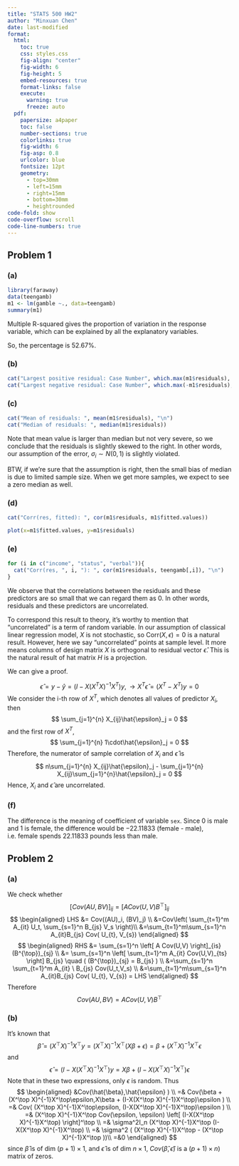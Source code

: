 ```yaml
---
title: "STATS 500 HW2"
author: "Minxuan Chen"
date: last-modified
format:
  html:
    toc: true
    css: styles.css
    fig-align: "center"
    fig-width: 6
    fig-height: 5
    embed-resources: true
    format-links: false
    execute:
      warning: true
      freeze: auto
  pdf:
    papersize: a4paper
    toc: false
    number-sections: true
    colorlinks: true
    fig-width: 6
    fig-asp: 0.8
    urlcolor: blue
    fontsize: 12pt
    geometry:
      - top=30mm
      - left=15mm
      - right=15mm
      - bottom=30mm
      - heightrounded
code-fold: show
code-overflow: scroll
code-line-numbers: true
---
```


```{=latex}
% Trigger ToC creation in LaTeX
\tableofcontents
\thispagestyle{empty}
\vspace{20pt}
Github repo: \url{https://github.com/PKUniiiiice/STATS_500}

\newpage

\setcounter{page}{1}
```

## Problem 1
### (a)
```r
library(faraway)
data(teengamb)
m1 <- lm(gamble ~., data=teengamb)
summary(m1)
```
Multiple R-squared gives the proportion of variation in the response variable, which can be explained by all the explanatory variables. 

So, the percentage is 52.67\%.

### (b)
```r
cat("Largest positive residual: Case Number", which.max(m1$residuals), "\n")
cat("Largest negative residual: Case Number", which.max(-m1$residuals), "\n")

```
### (c)
```r
cat("Mean of residuals: ", mean(m1$residuals), "\n")
cat("Median of residuals: ", median(m1$residuals))

```
Note that mean value is larger than median but not very severe, so we conclude that the residuals is slightly skewed to the right. In other words, our assumption of the error, $\sigma_i \sim N(0,1)$ is slightly violated. 

BTW, if we're sure that the assumption is right, then the small bias of median is due to limited sample size. When we get more samples, we expect to see a zero median as well.

### (d)
```r
cat("Corr(res, fitted): ", cor(m1$residuals, m1$fitted.values))

plot(x=m1$fitted.values, y=m1$residuals)
```

### (e)
```r
for (i in c("income", "status", "verbal")){
  cat("Corr(res, ", i, "): ", cor(m1$residuals, teengamb[,i]), "\n")
}
```
We observe that the correlations between the residuals and these predictors are so small that we can regard them as 0. In other words, residuals and these predictors are uncorrelated.

To correspond this result to theory, it's worthy to mention that "uncorrelated" is a term of random variable. In our assumption of classical linear regression model, $X$ is not stochastic, so $\text{Corr}(X,\epsilon)=0$ is a natural result. However, here we say "uncorrelated" points at sample level. It more means columns of design matrix $X$ is orthogonal to residual vector $\hat{\epsilon}$. This is the natural result of hat matrix $H$ is a projection.

We can give a proof.

$$
\hat{\epsilon} = y-\hat{y} = (I-X(X^TX)^{-1}X^T)y, \to  X^T\hat{\epsilon} = (X^T-X^T)y=0
$$
We consider the i-th row of $X^T$, which denotes all values of predictor $X_i$, then
$$
\sum_{j=1}^{n} X_{ij}\hat{\epsilon}_j = 0
$$
and the first row of $X^T$,
$$
\sum_{j=1}^{n} 1\cdot\hat{\epsilon}_j = 0
$$
Therefore, the numerator of sample correlation of $X_i$ and $\hat{\epsilon}$ is
$$
n\sum_{j=1}^{n} X_{ij}\hat{\epsilon}_j - \sum_{j=1}^{n} X_{ij}\sum_{j=1}^{n}\hat{\epsilon}_j = 0
$$
Hence, $X_i$ and $\hat{\epsilon}$ are uncorrelated.

### (f)
The difference is the meaning of coefficient of variable `sex`. Since 0 is male and 1 is female,
the difference would be $-22.11833$ (female - male), i.e. female spends 22.11833 pounds less than male.

## Problem 2
### (a)
We check whether
$$
[Cov(A U, B V)]_{i j}=\left[A Cov(U, V) B^{\top}\right]_{i j}
$$
$$
\begin{aligned}
LHS &= Cov((AU)_i, (BV)_j) \\
&=Cov\left( \sum_{t=1}^m A_{it} U_t,   \sum_{s=1}^n B_{js} V_s    \right)\\
&=\sum_{t=1}^m\sum_{s=1}^n A_{it}B_{js} Cov( U_{t}, V_{s})
\end{aligned}
$$
$$
\begin{aligned}
RHS &= \sum_{s=1}^n  \left[ A Cov(U,V)  \right]_{is}   (B^{\top})_{sj} \\
&= \sum_{s=1}^n  \left[ \sum_{t=1}^m A_{it} Cov(U,V)_{ts}  \right]   B_{js} \quad ( (B^{\top})_{sj} = B_{js} ) \\
&=\sum_{s=1}^n  \sum_{t=1}^m A_{it}  \ B_{js}   Cov(U_t,V_s) \\
&=\sum_{t=1}^m\sum_{s=1}^n A_{it}B_{js} Cov( U_{t}, V_{s}) = LHS
\end{aligned}
$$
Therefore
$$
Cov(AU,BV) = ACov(U,V)B^{\top}
$$

### (b)
It's known that
$$
\hat{\beta} = (X^\top X)^{-1}X^\top y =  (X^\top X)^{-1}X^\top (X\beta+\epsilon) = \beta +  (X^\top X)^{-1}X^\top\epsilon
$$
and
$$
\hat{\epsilon} = (I-X(X^\top X)^{-1}X^\top)y = X\beta + (I-X(X^\top X)^{-1}X^\top)\epsilon
$$
Note that in these two expressions, only $\epsilon$ is random. Thus
$$
\begin{aligned}
&Cov(\hat{\beta},\hat{\epsilon}  ) \\
=& Cov(\beta +  (X^\top X)^{-1}X^\top\epsilon,X\beta + (I-X(X^\top X)^{-1}X^\top)\epsilon ) \\
=& Cov( (X^\top X)^{-1}X^\top\epsilon,  (I-X(X^\top X)^{-1}X^\top)\epsilon ) \\
=& (X^\top X)^{-1}X^\top Cov(\epsilon, \epsilon) \left[  (I-X(X^\top X)^{-1}X^\top) \right]^\top \\
=& \sigma^2I_n (X^\top X)^{-1}X^\top  (I-X(X^\top X)^{-1}X^\top) \\
=& \sigma^2 ( (X^\top X)^{-1}X^\top  - (X^\top X)^{-1}X^\top ))\\
=&0
\end{aligned}
$$
since $\hat{\beta}$ is of dim $(p+1)\times 1$, and $\hat{\epsilon}$ is of dim $n\times 1$,
$Cov(\hat{\beta},\hat{\epsilon}  )$ is a $(p+1)\times n)$ matrix of zeros.



